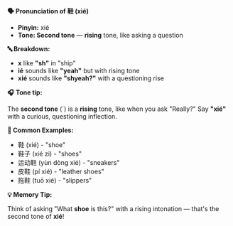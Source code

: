 **🗣️ Pronunciation of 鞋 (xié)**

- **Pinyin:** xié
- **Tone: Second tone** — **rising** tone, like asking a question

**🔤 Breakdown:**

- **x** like **"sh"** in "ship"
- **ié** sounds like **"yeah"** but with rising tone
- **xié** sounds like **"shyeah?"** with a questioning rise

**🎧 Tone tip:**

The **second tone** (´) is a **rising** tone, like when you ask "Really?" Say **"xié"** with a
curious, questioning inflection.

**📝 Common Examples:**

- 鞋 (xié) - "shoe"
- 鞋子 (xié zi) - "shoes"
- 运动鞋 (yùn dòng xié) - "sneakers"
- 皮鞋 (pí xié) - "leather shoes"
- 拖鞋 (tuō xié) - "slippers"

**💡 Memory Tip:**

Think of asking "What **shoe** is this?" with a rising intonation — that's the second tone of
**xié**!
